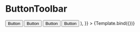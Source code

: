 

<Meta title="Button/ButtonToolbar" component={ButtonGroup} />


# ButtonToolbar

<Canvas>
  <Story
    name="ButtonToolbar"
    args={{
      children: (
        <>
          <ButtonGroup>
            <Button>Button</Button>
            <Button>Button</Button>
          </ButtonGroup>
          <ButtonGroup>
            <Button>Button</Button>
            <Button>Button</Button>
          </ButtonGroup>
        </>
      ),
    }}
  >
    {Template.bind({})}
  </Story>
</Canvas>
